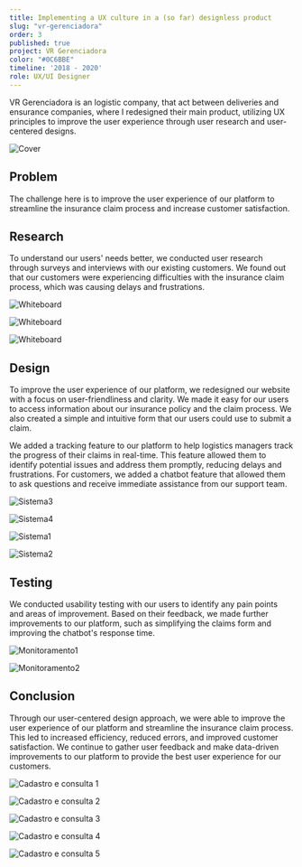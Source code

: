 ```yaml
---
title: Implementing a UX culture in a (so far) designless product
slug: "vr-gerenciadora"
order: 3
published: true
project: VR Gerenciadora 
color: "#0C6BBE"
timeline: '2018 - 2020'
role: UX/UI Designer
---
```

<p class="text">VR Gerenciadora is an logistic company, that act between deliveries and ensurance companies, where I redesigned their main product, utilizing UX principles to improve the user experience through user research and user-centered designs.</p>

![Cover](delivery-truck.jpg)

## Problem

<p class="text">The challenge here is to improve the user experience of our platform to streamline the insurance claim process and increase customer satisfaction.</p>

## Research

<p class="text">To understand our users' needs better, we conducted user research through surveys and interviews with our existing customers. We found out that our customers were experiencing difficulties with the insurance claim process, which was causing delays and frustrations.</p>

![Whiteboard](whiteboard3.jpg)

<div class="gallery gallery-narrow">

![Whiteboard](whiteboard1.jpg)

![Whiteboard](whiteboard2.jpg)

</div>

## Design

<p class="text">To improve the user experience of our platform, we redesigned our website with a focus on user-friendliness and clarity. We made it easy for our users to access information about our insurance policy and the claim process. We also created a simple and intuitive form that our users could use to submit a claim.</p>
<p class="text">We added a tracking feature to our platform to help logistics managers track the progress of their claims in real-time. This feature allowed them to identify potential issues and address them promptly, reducing delays and frustrations. For customers, we added a chatbot feature that allowed them to ask questions and receive immediate assistance from our support team.</p>

<div class="gallery">

![Sistema3](sistema3.png)

![Sistema4](sistema4.png)

</div>

<div class="gallery">

![Sistema1](sistema1.png)

![Sistema2](sistema2.png)

</div>

## Testing

<p class="text">We conducted usability testing with our users to identify any pain points and areas of improvement. Based on their feedback, we made further improvements to our platform, such as simplifying the claims form and improving the chatbot's response time.</p>

<div class="gallery">

![Monitoramento1](monitoramento1.png)

![Monitoramento2](monitoramento2.png)

</div>

## Conclusion

<p class="text">Through our user-centered design approach, we were able to improve the user experience of our platform and streamline the insurance claim process. This led to increased efficiency, reduced errors, and improved customer satisfaction. We continue to gather user feedback and make data-driven improvements to our platform to provide the best user experience for our customers.</p>

<div class="gallery">

![Cadastro e consulta 1](cadastro-e-consulta1.png)

![Cadastro e consulta 2](cadastro-e-consulta2.png)

</div>

<div class="gallery">

![Cadastro e consulta 3](cadastro-e-consulta3.png)

![Cadastro e consulta 4](cadastro-e-consulta4.png)

![Cadastro e consulta 5](cadastro-e-consulta5.png)

</div>